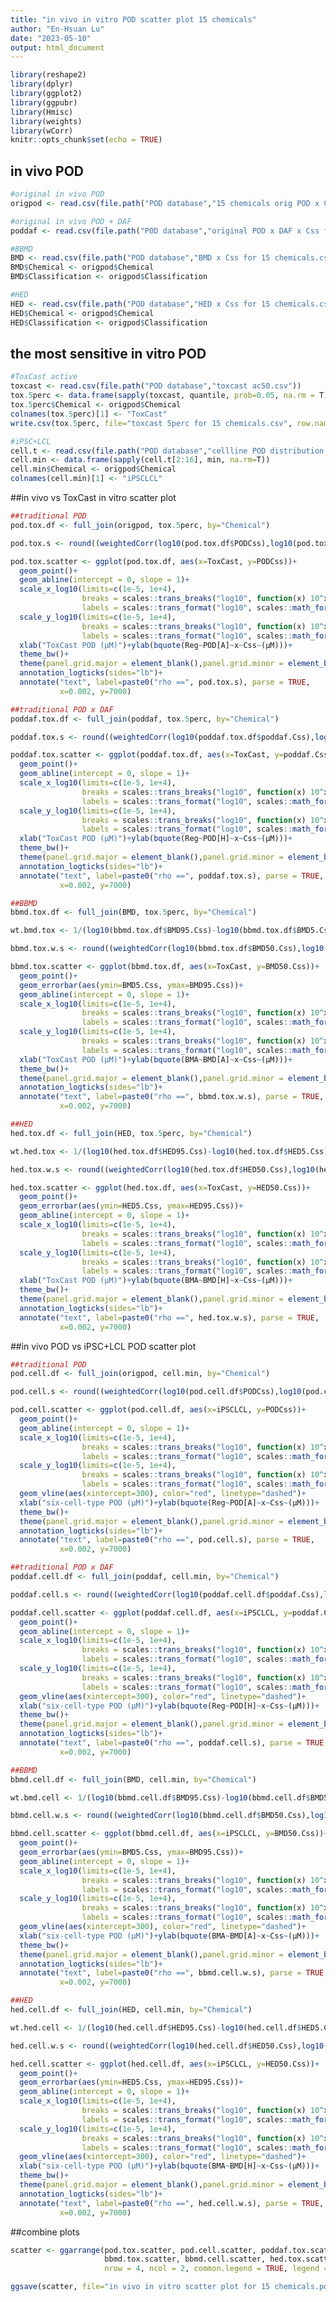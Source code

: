 ```yaml
---
title: "in vivo in vitro POD scatter plot 15 chemicals"
author: "En-Hsuan Lu"
date: "2023-05-10"
output: html_document
---
```


```r
library(reshape2)
library(dplyr)
library(ggplot2)
library(ggpubr)
library(Hmisc)
library(weights)
library(wCorr)
knitr::opts_chunk$set(echo = TRUE)
```

## in vivo POD

```r
#original in vivo POD
origpod <- read.csv(file.path("POD database","15 chemicals orig POD x Css.csv"))

#original in vivo POD + DAF
poddaf <- read.csv(file.path("POD database","original POD x DAF x Css for 15 chemicals.csv"))

#BBMD
BMD <- read.csv(file.path("POD database","BMD x Css for 15 chemicals.csv"))
BMD$Chemical <- origpod$Chemical
BMD$Classification <- origpod$Classification

#HED
HED <- read.csv(file.path("POD database","HED x Css for 15 chemicals.csv"))
HED$Chemical <- origpod$Chemical
HED$Classification <- origpod$Classification
```

## the most sensitive in vitro POD

```r
#ToxCast active
toxcast <- read.csv(file.path("POD database","toxcast ac50.csv"))
tox.5perc <- data.frame(sapply(toxcast, quantile, prob=0.05, na.rm = T))
tox.5perc$Chemical <- origpod$Chemical
colnames(tox.5perc)[1] <- "ToxCast"
write.csv(tox.5perc, file="toxcast 5perc for 15 chemicals.csv", row.names = FALSE)

#iPSC+LCL
cell.t <- read.csv(file.path("POD database","cellline POD distribution for 15 chemicals.csv"))
cell.min <- data.frame(sapply(cell.t[2:16], min, na.rm=T))
cell.min$Chemical <- origpod$Chemical
colnames(cell.min)[1] <- "iPSCLCL"
```

##in vivo vs ToxCast in vitro scatter plot

```r
##traditional POD
pod.tox.df <- full_join(origpod, tox.5perc, by="Chemical")

pod.tox.s <- round((weightedCorr(log10(pod.tox.df$PODCss),log10(pod.tox.df$ToxCast), method=c("Spearman"))), digits=2)

pod.tox.scatter <- ggplot(pod.tox.df, aes(x=ToxCast, y=PODCss))+
  geom_point()+
  geom_abline(intercept = 0, slope = 1)+
  scale_x_log10(limits=c(1e-5, 1e+4),
                breaks = scales::trans_breaks("log10", function(x) 10^x),
                labels = scales::trans_format("log10", scales::math_format(10^.x)))+
  scale_y_log10(limits=c(1e-5, 1e+4),
                breaks = scales::trans_breaks("log10", function(x) 10^x),
                labels = scales::trans_format("log10", scales::math_format(10^.x)))+
  xlab("ToxCast POD (µM)")+ylab(bquote(Reg~POD[A]~x~Css~(µM)))+
  theme_bw()+
  theme(panel.grid.major = element_blank(),panel.grid.minor = element_blank())+
  annotation_logticks(sides="lb")+
  annotate("text", label=paste0("rho ==", pod.tox.s), parse = TRUE, 
           x=0.002, y=7000)

##traditional POD x DAF
poddaf.tox.df <- full_join(poddaf, tox.5perc, by="Chemical")

poddaf.tox.s <- round((weightedCorr(log10(poddaf.tox.df$poddaf.Css),log10(poddaf.tox.df$ToxCast), method=c("Spearman"))), digits=2)

poddaf.tox.scatter <- ggplot(poddaf.tox.df, aes(x=ToxCast, y=poddaf.Css))+
  geom_point()+
  geom_abline(intercept = 0, slope = 1)+
  scale_x_log10(limits=c(1e-5, 1e+4),
                breaks = scales::trans_breaks("log10", function(x) 10^x),
                labels = scales::trans_format("log10", scales::math_format(10^.x)))+
  scale_y_log10(limits=c(1e-5, 1e+4),
                breaks = scales::trans_breaks("log10", function(x) 10^x),
                labels = scales::trans_format("log10", scales::math_format(10^.x)))+
  xlab("ToxCast POD (µM)")+ylab(bquote(Reg~POD[H]~x~Css~(µM)))+
  theme_bw()+
  theme(panel.grid.major = element_blank(),panel.grid.minor = element_blank())+
  annotation_logticks(sides="lb")+
  annotate("text", label=paste0("rho ==", poddaf.tox.s), parse = TRUE, 
           x=0.002, y=7000)

##BBMD
bbmd.tox.df <- full_join(BMD, tox.5perc, by="Chemical")

wt.bmd.tox <- 1/(log10(bbmd.tox.df$BMD95.Css)-log10(bbmd.tox.df$BMD5.Css))^2

bbmd.tox.w.s <- round((weightedCorr(log10(bbmd.tox.df$BMD50.Css),log10(bbmd.tox.df$ToxCast), method=c("Spearman"), weights=wt.bmd.tox)), digits=2)

bbmd.tox.scatter <- ggplot(bbmd.tox.df, aes(x=ToxCast, y=BMD50.Css))+
  geom_point()+
  geom_errorbar(aes(ymin=BMD5.Css, ymax=BMD95.Css))+
  geom_abline(intercept = 0, slope = 1)+
  scale_x_log10(limits=c(1e-5, 1e+4),
                breaks = scales::trans_breaks("log10", function(x) 10^x),
                labels = scales::trans_format("log10", scales::math_format(10^.x)))+
  scale_y_log10(limits=c(1e-5, 1e+4),
                breaks = scales::trans_breaks("log10", function(x) 10^x),
                labels = scales::trans_format("log10", scales::math_format(10^.x)))+
  xlab("ToxCast POD (µM)")+ylab(bquote(BMA~BMD[A]~x~Css~(µM)))+
  theme_bw()+
  theme(panel.grid.major = element_blank(),panel.grid.minor = element_blank())+
  annotation_logticks(sides="lb")+
  annotate("text", label=paste0("rho ==", bbmd.tox.w.s), parse = TRUE, 
           x=0.002, y=7000)

##HED
hed.tox.df <- full_join(HED, tox.5perc, by="Chemical")

wt.hed.tox <- 1/(log10(hed.tox.df$HED95.Css)-log10(hed.tox.df$HED5.Css))^2

hed.tox.w.s <- round((weightedCorr(log10(hed.tox.df$HED50.Css),log10(hed.tox.df$ToxCast), method=c("Spearman"), weights=wt.hed.tox)), digits=2)

hed.tox.scatter <- ggplot(hed.tox.df, aes(x=ToxCast, y=HED50.Css))+
  geom_point()+
  geom_errorbar(aes(ymin=HED5.Css, ymax=HED95.Css))+
  geom_abline(intercept = 0, slope = 1)+
  scale_x_log10(limits=c(1e-5, 1e+4),
                breaks = scales::trans_breaks("log10", function(x) 10^x),
                labels = scales::trans_format("log10", scales::math_format(10^.x)))+
  scale_y_log10(limits=c(1e-5, 1e+4),
                breaks = scales::trans_breaks("log10", function(x) 10^x),
                labels = scales::trans_format("log10", scales::math_format(10^.x)))+
  xlab("ToxCast POD (µM)")+ylab(bquote(BMA~BMD[H]~x~Css~(µM)))+
  theme_bw()+
  theme(panel.grid.major = element_blank(),panel.grid.minor = element_blank())+
  annotation_logticks(sides="lb")+
  annotate("text", label=paste0("rho ==", hed.tox.w.s), parse = TRUE, 
           x=0.002, y=7000)
```

##in vivo POD vs iPSC+LCL POD scatter plot

```r
##traditional POD
pod.cell.df <- full_join(origpod, cell.min, by="Chemical")

pod.cell.s <- round((weightedCorr(log10(pod.cell.df$PODCss),log10(pod.cell.df$iPSCLCL), method=c("Spearman"))), digits=2)

pod.cell.scatter <- ggplot(pod.cell.df, aes(x=iPSCLCL, y=PODCss))+
  geom_point()+
  geom_abline(intercept = 0, slope = 1)+
  scale_x_log10(limits=c(1e-5, 1e+4),
                breaks = scales::trans_breaks("log10", function(x) 10^x),
                labels = scales::trans_format("log10", scales::math_format(10^.x)))+
  scale_y_log10(limits=c(1e-5, 1e+4),
                breaks = scales::trans_breaks("log10", function(x) 10^x),
                labels = scales::trans_format("log10", scales::math_format(10^.x)))+
  geom_vline(aes(xintercept=300), color="red", linetype="dashed")+
  xlab("six-cell-type POD (µM)")+ylab(bquote(Reg~POD[A]~x~Css~(µM)))+
  theme_bw()+
  theme(panel.grid.major = element_blank(),panel.grid.minor = element_blank())+
  annotation_logticks(sides="lb")+
  annotate("text", label=paste0("rho ==", pod.cell.s), parse = TRUE, 
           x=0.002, y=7000)

##traditional POD x DAF
poddaf.cell.df <- full_join(poddaf, cell.min, by="Chemical")

poddaf.cell.s <- round((weightedCorr(log10(poddaf.cell.df$poddaf.Css),log10(poddaf.cell.df$iPSCLCL), method=c("Spearman"))), digits=2)

poddaf.cell.scatter <- ggplot(poddaf.cell.df, aes(x=iPSCLCL, y=poddaf.Css))+
  geom_point()+
  geom_abline(intercept = 0, slope = 1)+
  scale_x_log10(limits=c(1e-5, 1e+4),
                breaks = scales::trans_breaks("log10", function(x) 10^x),
                labels = scales::trans_format("log10", scales::math_format(10^.x)))+
  scale_y_log10(limits=c(1e-5, 1e+4),
                breaks = scales::trans_breaks("log10", function(x) 10^x),
                labels = scales::trans_format("log10", scales::math_format(10^.x)))+
  geom_vline(aes(xintercept=300), color="red", linetype="dashed")+
  xlab("six-cell-type POD (µM)")+ylab(bquote(Reg~POD[H]~x~Css~(µM)))+
  theme_bw()+
  theme(panel.grid.major = element_blank(),panel.grid.minor = element_blank())+
  annotation_logticks(sides="lb")+
  annotate("text", label=paste0("rho ==", poddaf.cell.s), parse = TRUE, 
           x=0.002, y=7000)

##BBMD
bbmd.cell.df <- full_join(BMD, cell.min, by="Chemical")

wt.bmd.cell <- 1/(log10(bbmd.cell.df$BMD95.Css)-log10(bbmd.cell.df$BMD5.Css))^2

bbmd.cell.w.s <- round((weightedCorr(log10(bbmd.cell.df$BMD50.Css),log10(bbmd.cell.df$iPSCLCL), method=c("Spearman"), weights=wt.bmd.cell)), digits=2)

bbmd.cell.scatter <- ggplot(bbmd.cell.df, aes(x=iPSCLCL, y=BMD50.Css))+
  geom_point()+
  geom_errorbar(aes(ymin=BMD5.Css, ymax=BMD95.Css))+
  geom_abline(intercept = 0, slope = 1)+
  scale_x_log10(limits=c(1e-5, 1e+4),
                breaks = scales::trans_breaks("log10", function(x) 10^x),
                labels = scales::trans_format("log10", scales::math_format(10^.x)))+
  scale_y_log10(limits=c(1e-5, 1e+4),
                breaks = scales::trans_breaks("log10", function(x) 10^x),
                labels = scales::trans_format("log10", scales::math_format(10^.x)))+
  geom_vline(aes(xintercept=300), color="red", linetype="dashed")+
  xlab("six-cell-type POD (µM)")+ylab(bquote(BMA~BMD[A]~x~Css~(µM)))+
  theme_bw()+
  theme(panel.grid.major = element_blank(),panel.grid.minor = element_blank())+
  annotation_logticks(sides="lb")+
  annotate("text", label=paste0("rho ==", bbmd.cell.w.s), parse = TRUE, 
           x=0.002, y=7000)

##HED
hed.cell.df <- full_join(HED, cell.min, by="Chemical")

wt.hed.cell <- 1/(log10(hed.cell.df$HED95.Css)-log10(hed.cell.df$HED5.Css))^2

hed.cell.w.s <- round((weightedCorr(log10(hed.cell.df$HED50.Css),log10(hed.cell.df$iPSCLCL), method=c("Spearman"), weights=wt.hed.cell)), digits=2)

hed.cell.scatter <- ggplot(hed.cell.df, aes(x=iPSCLCL, y=HED50.Css))+
  geom_point()+
  geom_errorbar(aes(ymin=HED5.Css, ymax=HED95.Css))+
  geom_abline(intercept = 0, slope = 1)+
  scale_x_log10(limits=c(1e-5, 1e+4),
                breaks = scales::trans_breaks("log10", function(x) 10^x),
                labels = scales::trans_format("log10", scales::math_format(10^.x)))+
  scale_y_log10(limits=c(1e-5, 1e+4),
                breaks = scales::trans_breaks("log10", function(x) 10^x),
                labels = scales::trans_format("log10", scales::math_format(10^.x)))+
  geom_vline(aes(xintercept=300), color="red", linetype="dashed")+
  xlab("six-cell-type POD (µM)")+ylab(bquote(BMA~BMD[H]~x~Css~(µM)))+
  theme_bw()+
  theme(panel.grid.major = element_blank(),panel.grid.minor = element_blank())+
  annotation_logticks(sides="lb")+
  annotate("text", label=paste0("rho ==", hed.cell.w.s), parse = TRUE, 
           x=0.002, y=7000)
```

##combine plots

```r
scatter <- ggarrange(pod.tox.scatter, pod.cell.scatter, poddaf.tox.scatter, poddaf.cell.scatter, 
                     bbmd.tox.scatter, bbmd.cell.scatter, hed.tox.scatter, hed.cell.scatter,
                     nrow = 4, ncol = 2, common.legend = TRUE, legend = "top")

ggsave(scatter, file="in vivo in vitro scatter plot for 15 chemicals.pdf", width=8, height=14, scale=0.7)
```
